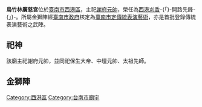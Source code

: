{{noteTA
|G1=姓氏
}}
{{東亞廟宇
| name = 烏竹林廣慈宮
| img = 
| img_capt = 
| image_width = 
|formername= 
|level = 
|class = 寺廟
| location = [[臺南市|臺南市]][[西港區|西港區]][[港東里_(臺南市西港區)|港東里]]11鄰烏竹林58號
| god = 謝府元帥
| type = 
| struct = 
| open_year = [[咸豐_(年號)|清朝咸豐]]二年(西元1852年)
| cere_date = 
|}}

'''烏竹林廣慈宮'''位於[[臺南市|臺南市]][[西港區|西港區]]，主祀[[謝府元帥|謝府元帥]]，榮任為[[西港香|西港刈香]]-{「}-開路先鋒-{」}-。所屬金獅陣經[[臺南市政府|臺南市政府]]核定為[[臺南市文化資產列表#傳統藝術|臺南市定傳統表演藝術]]，亦是首批登錄傳統表演藝術之武陣。

== 祀神 ==
該廟主祀謝府元帥，並同祀保生大帝、中壇元帥、太祖先師。

== 金獅陣 ==
{{main|西港烏竹林廣慈宮金獅陣}}

[[Category:西港區|Category:西港區]]
[[Category:台南市廟宇|Category:台南市廟宇]]